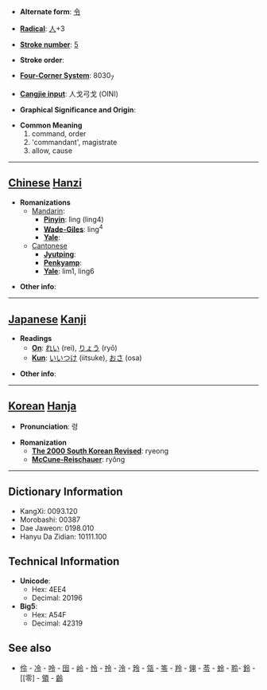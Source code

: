 * '''Alternate form''': [[令]]

* '''[[Wiktionary:Chinese radical index| Radical]]''': [[Wiktionary:Chinese radical index 人|人]]+3

* '''[[Wiktionary:Chinese total strokes index|Stroke number]]''': [[Wiktionary:Chinese total strokes index 5|5]]

* '''Stroke order''': 

* '''[[Wiktionary:Chinese four corner index|Four-Corner System]]''': 8030<sub>7</sub>

* '''[[Wiktionary:Chinese Cangjie index|Cangjie input]]''': 人戈弓戈 (OINI)

* '''Graphical Significance and Origin''': 

* '''Common Meaning'''
*#command, order
*# 'commandant', magistrate
*# allow, cause


----

== [[Chinese]] [[Hanzi]] ==

* '''Romanizations'''
** [[Mandarin]]:
*** '''[[Pinyin]]''': lìng (ling4)
*** '''[[Wade-Giles]]''': ling<sup>4</sup>
*** '''[[Yale]]''': 
**[[Cantonese]]
***'''[[Jyutping]]''':
***'''[[Penkyamp]]''': 
***'''[[Yale]]''': lim1, ling6

* '''Other info''': 

----

== [[Japanese]] [[Kanji]] ==

* '''Readings'''
** '''[[On]]''': [[れい]] (rei), [[りょう]] (ryō)
** '''[[Kun]]''': [[いいつけ]] (iitsuke), [[おさ]] (osa)

* '''Other info''':  

----

== [[Korean]] [[Hanja]] ==

* '''Pronunciation''': 령

* '''Romanization'''
** '''[[The 2000 South Korean Revised Romanization|The 2000 South Korean Revised]]''': ryeong
** '''[[McCune-Reischauer]]''': ryŏng

----

== Dictionary Information ==

* KangXi: 0093.120
* Morobashi: 00387
* Dae Jaweon: 0198.010
* Hanyu Da Zidian: 10111.100

== Technical Information ==

* '''Unicode''':
** Hex: 4EE4
** Decimal: 20196
* '''Big5''':
** Hex: A54F
** Decimal: 42319

==See also==
*[[伶]] - [[冷]] - [[呤]] - [[囹]] - [[岭]] - [[怜]] - [[拎]] - [[泠]] - [[玲]] - [[瓴]] - [[笭]] - [[羚]] - [[翎]] - [[苓]] - [[蛉]] - [[聆]]- [[鈴]] - [[零] - [[領]] - [[齢]]